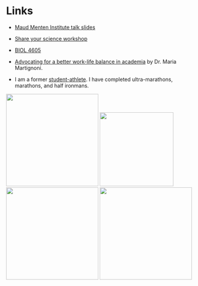 # Links {-}

- [Maud Menten Institute talk slides](documents/mmi-dec-2024.pdf)
- [Share your science workshop](https://rpubs.com/ahurford/972071)

- [BIOL 4605](https://davidcschneider.github.io/StatisticalScience/LNotes/Pt1.html)

- [Advocating for a better work-life balance in academia](https://thefemalescientist.com/portrait/maria-martignoni/3111/go-for-it/) by Dr. Maria Martignoni.

- I am a former [student-athlete](https://youtube.com/clip/Ugkxz7WysQ5wcUwP5XGW2LUH3N_BghyDQDFN). I have completed ultra-marathons, marathons, and half ironmans.

![](photos/Gros_Morne.jpg){height=250}
![](photos/Hi_5.jpg){height=200} 
![](photos/PBU_1.jpg){height=250} 
![](figures/joy_50.jpg){height=250} 


